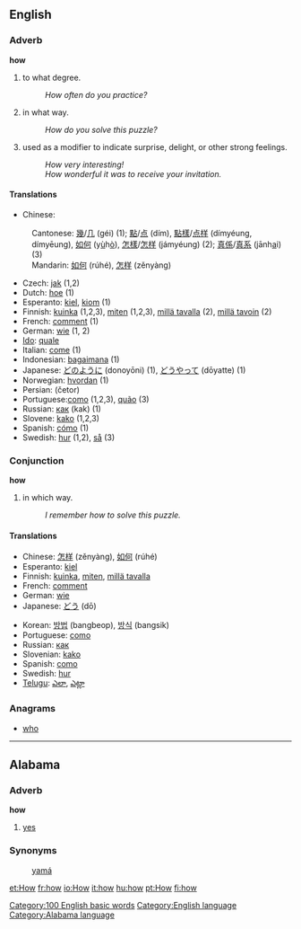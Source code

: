 ==English==

{{rank|through|himself|go|118|how|long|am|way}}

===Adverb===
'''how'''

#to what degree.
#: ''How often do you practice?''
#in what way.
#: ''How do you solve this puzzle?''
#used as a modifier to indicate surprise, delight, or other strong feelings.
#: ''How very interesting!''
#: ''How wonderful it was to receive your invitation.''

==== Translations ====
*Chinese:
:Cantonese: [[幾]]/[[几]] (géi) (1); [[點]]/[[点]] (dím), [[點樣]]/[[点样]] (dímyéung, dímyēung), [[如何]] (y<u>ù</u>h<u>ò</u>), [[怎樣]]/[[怎样]] (jámyéung) (2); [[真係]]/[[真系]] (jānh<u>a</u>i) (3)
:Mandarin: [[如何]] (rúhé), [[怎样]] (zěnyàng)
*Czech: [[jak]] (1,2)
*Dutch: [[hoe]] (1)
*Esperanto: [[kiel]], [[kiom]] (1)
*Finnish: [[kuinka]] (1,2,3), [[miten]] (1,2,3), [[millä tavalla]] (2), [[millä tavoin]] (2)
*French: [[comment]] (1)
*German: [[wie]] (1, 2)
*[[Ido]]: [[quale]]
*Italian: [[come]] (1)
*Indonesian: [[bagaimana]] (1)
*Japanese: [[どのように]] (donoyōni) (1), [[どうやって]] (dōyatte) (1)
*Norwegian: [[hvordan]] (1)
*Persian: {{FAchar|[[چطور|چِطَور]]}} (četor)
*Portuguese:[[como]] (1,2,3), [[quão]] (3)
*Russian: [[как]] (kak) (1)
*Slovene: [[kako]] (1,2,3)
*Spanish: [[cómo]] (1)
*Swedish: [[hur]] (1,2), [[så]] (3)

===Conjunction===
'''how'''

#in which way.
#: ''I remember how to solve this puzzle.''

====Translations====
{{top}}
*Chinese: [[怎样]] (zěnyàng), [[如何]] (rúhé)
*Esperanto: [[kiel]]
*Finnish: [[kuinka]], [[miten]], [[millä tavalla]]
*French: [[comment#French|comment]]
*German: [[wie]]
*Japanese: [[どう]] (dō)
{{mid}}
*Korean: [[방법]] (bangbeop), [[방식]] (bangsik)
*Portuguese: [[como#Portuguese|como]]
*Russian: [[как#Russian|как]]
*Slovenian: [[kako]]
*Spanish: [[como#Spanish|como]]
*Swedish: [[hur]]
*[[Telugu]]: [[ఎలా]], [[ఎట్లా]]
{{bottom}}

===Anagrams===
*[[who]]

[[Category:100 English basic words]]
[[Category:English language]]


----

==Alabama==
===Adverb===
'''how'''
# [[yes]]

===Synonyms===
:[[yamá]]
[[Category:Alabama language]]

[[et:How]]
[[fr:how]]
[[io:How]]
[[it:how]]
[[hu:how]]
[[pt:How]]
[[fi:how]]